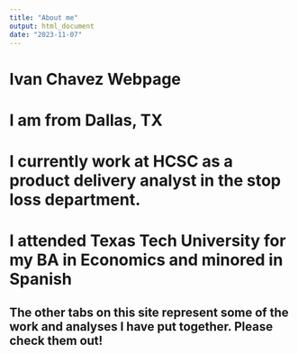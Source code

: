 ```yaml
---
title: "About me"
output: html_document
date: "2023-11-07"
---
```


# Ivan Chavez Webpage
# I am from Dallas, TX 
# I currently work at HCSC as a product delivery analyst in the stop loss department.
# I attended Texas Tech University for my BA in Economics and minored in Spanish
## The other tabs on this site represent some of the work and analyses I have put together. Please check them out!